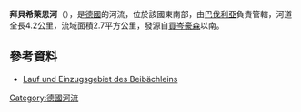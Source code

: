 {{Onesource|time=2020-11-04T14:36:49+00:00}}
{{Coord|49.12750|N|10.84102|E|display=title}}

'''拜貝希萊恩河'''（{{lang-de|Beibächlein}}），是[[德國|德國]]的河流，位於該國東南部，由[[巴伐利亞|巴伐利亞]]負責管轄，河道全長4.2公里，流域面積2.7平方公里，發源自[[貢岑豪森|貢岑豪森]]以南。

==參考資料==
* [http://geoportal.bayern.de/bayernatlas/?x=2RgYT2iGt9hGht0RHc3xiDib3o8*xpn8asNoYyKBuMIutXVD2S2N6b29IcYLbSYqSACNyfbOxMkZNucFaBtGHUOuuEbuVZGy9wDE9J*h3ag&X=5443100.20&Y=4414290.27&zoom=10&lang=de&topic=ba&bgLayer=tk&catalogNodes=122 Lauf und Einzugsgebiet des Beibächleins] {{Wayback|url=http://geoportal.bayern.de/bayernatlas/?x=2RgYT2iGt9hGht0RHc3xiDib3o8*xpn8asNoYyKBuMIutXVD2S2N6b29IcYLbSYqSACNyfbOxMkZNucFaBtGHUOuuEbuVZGy9wDE9J*h3ag&X=5443100.20&Y=4414290.27&zoom=10&lang=de&topic=ba&bgLayer=tk&catalogNodes=122 |date=20160304100854 }}

{{Germany-geo-stub}}
[[Category:德國河流|Category:德國河流]]